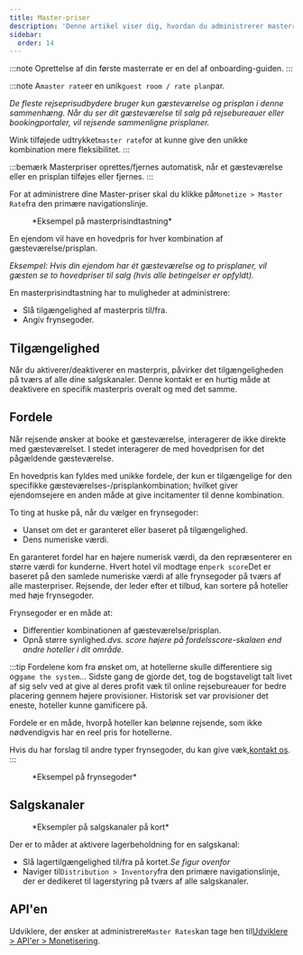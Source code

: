 ```yaml
---
title: Master-priser
description: 'Denne artikel viser dig, hvordan du administrerer masterrater på Wink.'
sidebar:
  order: 14
---
```


:::note
Oprettelse af din første masterrate er en del af onboarding-guiden.
:::

:::note
A`master rate`er en unik`guest room / rate plan`par.

*De fleste rejseprisudbydere bruger kun gæsteværelse og prisplan i denne sammenhæng. Når du ser dit gæsteværelse til salg på rejsebureauer eller bookingportaler, vil rejsende sammenligne prisplaner.*

Wink tilføjede udtrykket`master rate`for at kunne give den unikke kombination mere fleksibilitet.
:::

:::bemærk
Masterpriser oprettes/fjernes automatisk, når et gæsteværelse eller en prisplan tilføjes eller fjernes.
:::

For at administrere dine Master-priser skal du klikke på`Monetize > Master Rate`fra den primære navigationslinje.

<figure>
  <CloudinaryImage width="350" height="484" resize="scale" quality="best" alt="Master Rate" src="academy/master-rate" errorImage="noimage_opaque_nyrtl0.png" />

  <figcaption>*Eksempel på masterprisindtastning*</figcaption>
</figure>


En ejendom vil have en hovedpris for hver kombination af gæsteværelse/prisplan.

*Eksempel: Hvis din ejendom har ét gæsteværelse og to prisplaner, vil gæsten se to hovedpriser til salg (hvis alle betingelser er opfyldt).*

En masterprisindtastning har to muligheder at administrere:

* Slå tilgængelighed af masterpris til/fra.
* Angiv frynsegoder.

## Tilgængelighed

Når du aktiverer/deaktiverer en masterpris, påvirker det tilgængeligheden på tværs af alle dine salgskanaler. Denne kontakt er en hurtig måde at deaktivere en specifik masterpris overalt og med det samme.

## Fordele

Når rejsende ønsker at booke et gæsteværelse, interagerer de ikke direkte med gæsteværelset. I stedet interagerer de med hovedprisen for det pågældende gæsteværelse.

En hovedpris kan fyldes med unikke fordele, der kun er tilgængelige for den specifikke gæsteværelses-/prisplankombination; hvilket giver ejendomsejere en anden måde at give incitamenter til denne kombination.

To ting at huske på, når du vælger en frynsegoder:

* Uanset om det er garanteret eller baseret på tilgængelighed.
* Dens numeriske værdi.

En garanteret fordel har en højere numerisk værdi, da den repræsenterer en større værdi for kunderne.
Hvert hotel vil modtage en`perk score`Det er baseret på den samlede numeriske værdi af alle frynsegoder på tværs af alle masterpriser.
Rejsende, der leder efter et tilbud, kan sortere på hoteller med høje frynsegoder.

Frynsegoder er en måde at:

* Differentier kombinationen af ​​gæsteværelse/prisplan.
* Opnå større synlighed.*dvs. score højere på fordelsscore-skalaen end andre hoteller i dit område.*

:::tip
Fordelene kom fra ønsket om, at hotellerne skulle differentiere sig og`game the system`...
Sidste gang de gjorde det, tog de bogstaveligt talt livet af sig selv ved at give al deres profit væk til online rejsebureauer for bedre placering gennem højere provisioner.
Historisk set var provisioner det eneste, hoteller kunne gamificere på.

Fordele er en måde, hvorpå hoteller kan belønne rejsende, som ikke nødvendigvis har en reel pris for hotellerne.

Hvis du har forslag til andre typer frynsegoder, du kan give væk,[kontakt os](mailto:hi@wink.travel).&#x20;
:::

<figure>
  <CloudinaryImage width="700" height="263" resize="scale" quality="best" alt="Fordele" src="academy/perks" errorImage="noimage_opaque_nyrtl0.png" />

  <figcaption>*Eksempel på frynsegoder*</figcaption>
</figure>


## Salgskanaler

<figure>
  <CloudinaryImage width="350" height="368" resize="scale" quality="best" alt="Salgskanaler" src="academy/sales-channels-card" errorImage="noimage_opaque_nyrtl0.png" />

  <figcaption>*Eksempler på salgskanaler på kort*</figcaption>
</figure>


Der er to måder at aktivere lagerbeholdning for en salgskanal:

* Slå lagertilgængelighed til/fra på kortet.*Se figur ovenfor*
* Naviger til`Distribution > Inventory`fra den primære navigationslinje, der er dedikeret til lagerstyring på tværs af alle salgskanaler.

## API'en

Udviklere, der ønsker at administrere`Master Rates`kan tage hen til[Udviklere > API'er > Monetisering](/developers/apis/#monetize-api).

